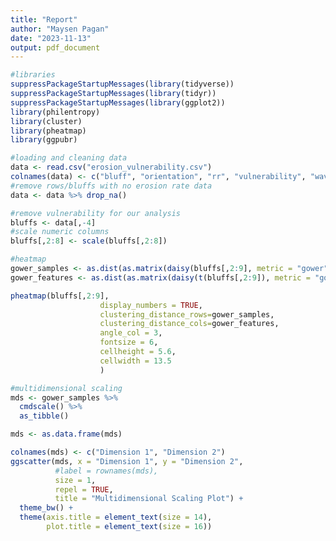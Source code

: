 ```yaml
---
title: "Report"
author: "Maysen Pagan"
date: "2023-11-13"
output: pdf_document
---
```


```r
#libraries
suppressPackageStartupMessages(library(tidyverse))
suppressPackageStartupMessages(library(tidyr))
suppressPackageStartupMessages(library(ggplot2))
library(philentropy)
library(cluster)
library(pheatmap)
library(ggpubr)
```

```r
#loading and cleaning data
data <- read.csv("erosion_vulnerability.csv")
colnames(data) <- c("bluff", "orientation", "rr", "vulnerability", "wave.height", "max.wave.height", "mud.comp", "base.el", "bluff.el", "seawall")
#remove rows/bluffs with no erosion rate data
data <- data %>% drop_na()
```

```r
#remove vulnerability for our analysis
bluffs <- data[,-4]
#scale numeric columns
bluffs[,2:8] <- scale(bluffs[,2:8])
```

```r
#heatmap
gower_samples <- as.dist(as.matrix(daisy(bluffs[,2:9], metric = "gower")))
gower_features <- as.dist(as.matrix(daisy(t(bluffs[,2:9]), metric = "gower")))

pheatmap(bluffs[,2:9], 
                    display_numbers = TRUE, 
                    clustering_distance_rows=gower_samples,
                    clustering_distance_cols=gower_features,
                    angle_col = 3,
                    fontsize = 6,
                    cellheight = 5.6,
                    cellwidth = 13.5
                    )
```

```r
#multidimensional scaling
mds <- gower_samples %>% 
  cmdscale() %>%
  as_tibble()

mds <- as.data.frame(mds)

colnames(mds) <- c("Dimension 1", "Dimension 2")
ggscatter(mds, x = "Dimension 1", y = "Dimension 2", 
          #label = rownames(mds),
          size = 1,
          repel = TRUE, 
          title = "Multidimensional Scaling Plot") +
  theme_bw() +
  theme(axis.title = element_text(size = 14),
        plot.title = element_text(size = 16))


```




